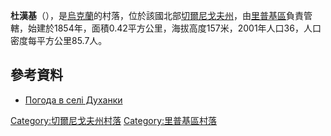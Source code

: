 {{coord|51|37|28|N|30|51|52|E|scale:100000|display=title}}

'''杜漢基'''（{{lang-uk|Духанки}}），是[[烏克蘭|烏克蘭]]的村落，位於該國北部[[切爾尼戈夫州|切爾尼戈夫州]]，由[[里普基區|里普基區]]負責管轄，始建於1854年，面積0.42平方公里，海拔高度157米，2001年人口36，人口密度每平方公里85.7人。

==參考資料==
* [http://weather.in.ua/ua/chernigovskaja/7514 Погода в селі Духанки] {{Wayback|url=http://weather.in.ua/ua/chernigovskaja/7514 |date=20111220103452 }}

[[Category:切爾尼戈夫州村落|Category:切爾尼戈夫州村落]]
[[Category:里普基區村落|Category:里普基區村落]]


{{Chernihiv-geo-stub}}
